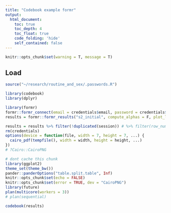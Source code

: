 ```yaml
---
title: "Codebook example formr"
output:
  html_document:
    toc: true
    toc_depth: 4
    toc_float: true
    code_folding: 'hide'
    self_contained: false
---
```


```r
knitr::opts_chunk$set(warning = T, message = T)
```


## Load
```r
source("~/research/routine_and_sex/.passwords.R")
```
```r
library(codebook)
library(dplyr)
```
```r
library(formr)
formr::formr_connect(email = credentials$email, password = credentials$password)
results = formr::formr_results("s2_initial", compute_alphas = F, plot_likert = F, quiet = T)

results = results %>% filter(!duplicated(session)) # %>% filter(row_number() < 200) %>% select(1:50)
rm(credentials)
options(device = function(file, width = 7, height = 7, ...) {
  cairo_pdf(tempfile(), width = width, height = height, ...)
})
# ?Cairo::CairoPNG
```

```r
# dont cache this chunk
library(ggplot2)
theme_set(theme_bw())
pander::panderOptions("table.split.table", Inf)
knitr::opts_chunk$set(echo = FALSE)
knitr::opts_chunk$set(error = TRUE, dev = "CairoPNG")
library(future)
plan(multicore(workers = 3))
# plan(sequential)
```

```r
codebook(results)
```


